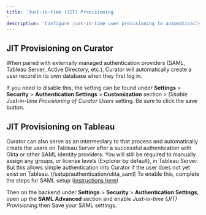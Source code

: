 ---
title: 'Just-in-time (JIT) Provisioning
'
description: 'Configure just-in-time user provisioning to automatically create user accounts during first-time authentication.'
---

## JIT Provisioning on Curator

When paired with externally managed authentication providers (SAML, Tableau Server, Active Directory, etc.), Curator will
automatically create a user record in its own database when they first log in.

If you need to disable this, the setting can be found under **Settings** > **Security** > **Authentication Settings** >
**Customization** section > *Disable Just-in-time Provisioning of Curator Users* setting.  Be sure to click the save button.

## JIT Provisioning on Tableau

Curator can also serve as an intermediary to that process and automatically create the users on Tableau Server after a
successful authentication with Okta or other SAML identity providers.  You will still be required to manually assign any
groups, or license levels (Explorer by default), in Tableau Server.  But this allows simple authentication into Curator if
the user does not yet exist on Tableau.
(/setup/authentication/okta_saml)
To enable this, complete the steps for SAML setup ([instructions here](/setup/authentication/okta_saml))

Then on the backend under **Settings** > **Security** > **Authentication Settings**, open up the **SAML Advanced** section
and enable *Just-in-time (JIT) Provisioning* then Save your SAML settings.
